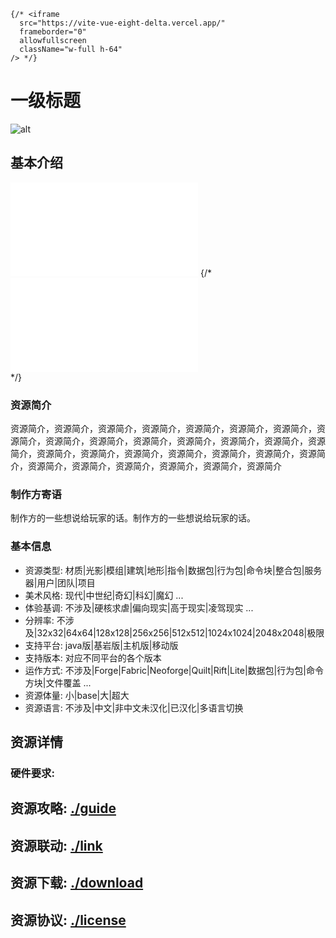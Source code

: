     {/* <iframe
      src="https://vite-vue-eight-delta.vercel.app/"
      frameborder="0"
      allowfullscreen
      className="w-full h-64"
    /> */}

# 一级标题

![alt](/images/images/image_97.png)

## 基本介绍

<div align="" className="aspect-w-16 aspect-h-9 flex">
  <iframe src="//player.bilibili.com/player.html?isOutside=true&aid=1955923758&bvid=BV1zy411q7cJ&cid=1586878362&p=1" scrolling="no" border="0" frameborder="no" framespacing="0" allowfullscreen="true"></iframe>
  {/* <div>
  <iframe src="//player.bilibili.com/player.html?isOutside=true&aid=958410241&bvid=BV1Vp4y1A7hw&cid=1266343954&p=1" scrolling="no" border="0" frameborder="no" framespacing="0" allowfullscreen="true"></iframe>
  </div> */}
</div>

### 资源简介

资源简介，资源简介，资源简介，资源简介，资源简介，资源简介，资源简介，资源简介，资源简介，资源简介，资源简介，资源简介，资源简介，资源简介，资源简介，资源简介，资源简介，资源简介，资源简介，资源简介，资源简介，资源简介，资源简介，资源简介，资源简介，资源简介，资源简介，资源简介

### 制作方寄语

制作方的一些想说给玩家的话。制作方的一些想说给玩家的话。

### 基本信息

- 资源类型: 材质|光影|模组|建筑|地形|指令|数据包|行为包|命令块|整合包|服务器|用户|团队|项目
- 美术风格: 现代|中世纪|奇幻|科幻|魔幻 ... 
- 体验基调: 不涉及|硬核求虐|偏向现实|高于现实|凌驾现实 ...
- 分辨率: 不涉及|32x32|64x64|128x128|256x256|512x512|1024x1024|2048x2048|极限
- 支持平台: java版|基岩版|主机版|移动版
- 支持版本: 对应不同平台的各个版本
- 运作方式: 不涉及|Forge|Fabric|Neoforge|Quilt|Rift|Lite|数据包|行为包|命令方块|文件覆盖 ...
- 资源体量: 小|base|大|超大
- 资源语言: 不涉及|中文|非中文未汉化|已汉化|多语言切换

## 资源详情

### 硬件要求:

## 资源攻略: [./guide](./guide)

## 资源联动: [./link](./link)

## 资源下载: [./download](./download)

## 资源协议: [./license](./license)